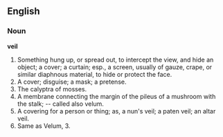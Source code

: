 ==English==

===Noun===

'''veil'''

#Something hung up, or spread out, to intercept the view, and hide an object; a cover; a curtain; esp., a screen, usually of gauze, crape, or similar diaphnous material, to hide or protect the face.
#A cover; disguise; a mask; a pretense.
#The calyptra of mosses.
#A membrane connecting the margin of the pileus of a mushroom with the stalk; -- called also velum.
#A covering for a person or thing; as, a nun's veil; a paten veil; an altar veil.
#Same as Velum, 3.